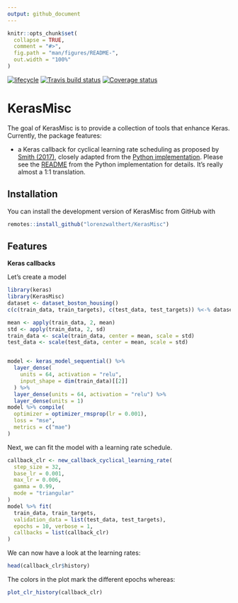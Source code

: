 ```yaml
---
output: github_document
---
```


<!-- README.md is generated from README.Rmd. Please edit that file -->

```r
knitr::opts_chunk$set(
  collapse = TRUE,
  comment = "#>",
  fig.path = "man/figures/README-",
  out.width = "100%"
)
```

[![lifecycle](https://img.shields.io/badge/lifecycle-experimental-orange.svg)](https://www.tidyverse.org/lifecycle/#experimental)
[![Travis build status](https://travis-ci.org/lorenzwalthert/KerasMisc.svg?branch=master)](https://travis-ci.org/lorenzwalthert/KerasMisc)
[![Coverage status](https://codecov.io/gh/lorenzwalthert/KerasMisc/branch/master/graph/badge.svg)](https://codecov.io/github/lorenzwalthert/KerasMisc?branch=master)

# KerasMisc

The goal of KerasMisc is to provide a collection of tools that enhance Keras. 
Currently, the package features:

* a Keras callback for cyclical learning rate scheduling as proposed by 
  [Smith (2017)](https://arxiv.org/abs/1506.01186), closely adapted from the 
  [Python implementation](https://github.com/bckenstler/CLR). Please see the 
  [README](https://github.com/bckenstler/CLR) from the Python 
  implementation for details. It's really almost a 1:1 translation.


## Installation

You can install the development version of KerasMisc from GitHub with

```r
remotes::install_github("lorenzwalthert/KerasMisc")
```

## Features

**Keras callbacks**

Let's create a model
```r
library(keras)
library(KerasMisc)
dataset <- dataset_boston_housing()
c(c(train_data, train_targets), c(test_data, test_targets)) %<-% dataset

mean <- apply(train_data, 2, mean)
std <- apply(train_data, 2, sd)
train_data <- scale(train_data, center = mean, scale = std)
test_data <- scale(test_data, center = mean, scale = std)


model <- keras_model_sequential() %>%
  layer_dense(
    units = 64, activation = "relu",
    input_shape = dim(train_data)[[2]]
  ) %>%
  layer_dense(units = 64, activation = "relu") %>%
  layer_dense(units = 1)
model %>% compile(
  optimizer = optimizer_rmsprop(lr = 0.001),
  loss = "mse",
  metrics = c("mae")
)
```

Next, we can fit the model with a learning rate schedule.
```r
callback_clr <- new_callback_cyclical_learning_rate(
  step_size = 32,
  base_lr = 0.001,
  max_lr = 0.006,
  gamma = 0.99,
  mode = "triangular"
)
model %>% fit(
  train_data, train_targets,
  validation_data = list(test_data, test_targets),
  epochs = 10, verbose = 1,
  callbacks = list(callback_clr)
)
```

We can now have a look at the learning rates:
```r
head(callback_clr$history)
```

The colors in the plot mark the different epochs whereas:
```r
plot_clr_history(callback_clr)

```

